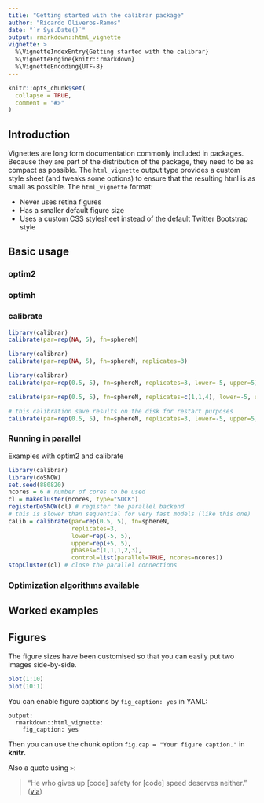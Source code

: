 ```yaml
---
title: "Getting started with the calibrar package"
author: "Ricardo Oliveros-Ramos"
date: "`r Sys.Date()`"
output: rmarkdown::html_vignette
vignette: >
  %\VignetteIndexEntry{Getting started with the calibrar}
  %\VignetteEngine{knitr::rmarkdown}
  %\VignetteEncoding{UTF-8}
---
```


```r
knitr::opts_chunk$set(
  collapse = TRUE,
  comment = "#>"
)
```
## Introduction

Vignettes are long form documentation commonly included in packages. Because they are part of the distribution of the package, they need to be as compact as possible. The `html_vignette` output type provides a custom style sheet (and tweaks some options) to ensure that the resulting html is as small as possible. The `html_vignette` format:

- Never uses retina figures
- Has a smaller default figure size
- Uses a custom CSS stylesheet instead of the default Twitter Bootstrap style

## Basic usage

### optim2

### optimh

### calibrate

```r
library(calibrar)
calibrate(par=rep(NA, 5), fn=sphereN)
```

```r
library(calibrar)
calibrate(par=rep(NA, 5), fn=sphereN, replicates=3)
```

```r
library(calibrar)
calibrate(par=rep(0.5, 5), fn=sphereN, replicates=3, lower=-5, upper=5)
```

```r
calibrate(par=rep(0.5, 5), fn=sphereN, replicates=c(1,1,4), lower=-5, upper=5, phases=c(1,1,1,2,3))
```

```r
# this calibration save results on the disk for restart purposes
calibrate(par=rep(0.5, 5), fn=sphereN, replicates=3, lower=-5, upper=5, phases=c(1,1,1,2,3), control=list(restart.file="sphere"))
```

### Running in parallel

Examples with optim2 and calibrate

```r
library(calibrar)
library(doSNOW)
set.seed(880820)
ncores = 6 # number of cores to be used
cl = makeCluster(ncores, type="SOCK")
registerDoSNOW(cl) # register the parallel backend
# this is slower than sequential for very fast models (like this one)
calib = calibrate(par=rep(0.5, 5), fn=sphereN, 
                  replicates=3, 
                  lower=rep(-5, 5), 
                  upper=rep(+5, 5), 
                  phases=c(1,1,1,2,3), 
                  control=list(parallel=TRUE, ncores=ncores))
stopCluster(cl) # close the parallel connections
```

### Optimization algorithms available


## Worked examples



## Figures

The figure sizes have been customised so that you can easily put two images side-by-side. 

```r
plot(1:10)
plot(10:1)
```

You can enable figure captions by `fig_caption: yes` in YAML:

    output:
      rmarkdown::html_vignette:
        fig_caption: yes

Then you can use the chunk option `fig.cap = "Your figure caption."` in **knitr**.

Also a quote using `>`:

> "He who gives up [code] safety for [code] speed deserves neither."
([via](https://twitter.com/hadleywickham/status/504368538874703872))
